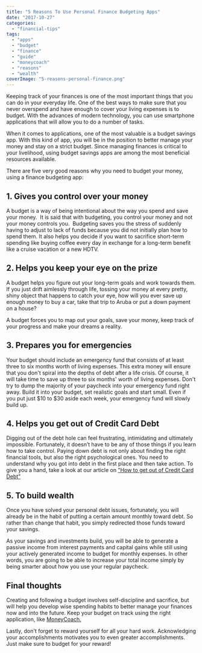 ```yaml
---
title: "5 Reasons To Use Personal Finance Budgeting Apps"
date: "2017-10-27"
categories: 
  - "financial-tips"
tags: 
  - "apps"
  - "budget"
  - "finance"
  - "guide"
  - "moneycoach"
  - "reasons"
  - "wealth"
coverImage: "5-reasons-personal-finance.png"
---
```


Keeping track of your finances is one of the most important things that you can do in your everyday life. One of the best ways to make sure that you never overspend and have enough to cover your living expenses is to budget. With the advances of modern technology, you can use smartphone applications that will allow you to do a number of tasks.

When it comes to applications, one of the most valuable is a budget savings app. With this kind of app, you will be in the position to better manage your money and stay on a strict budget. Since managing finances is critical to your livelihood, using budget savings apps are among the most beneficial resources available.

There are five very good reasons why you need to budget your money, using a finance budgeting app:

## 1\. Gives you control over your money

A budget is a way of being intentional about the way you spend and save your money.  It is said that with budgeting, you control your money and not your money controls you.  Budgeting saves you the stress of suddenly having to adjust to lack of funds because you did not initially plan how to spend them. It also helps you decide if you want to sacrifice short-term spending like buying coffee every day in exchange for a long-term benefit like a cruise vacation or a new HDTV.

## 2\. Helps you keep your eye on the prize

A budget helps you figure out your long-term goals and work towards them. If you just drift aimlessly through life, tossing your money at every pretty, shiny object that happens to catch your eye, how will you ever save up enough money to buy a car, take that trip to Aruba or put a down payment on a house?

A budget forces you to map out your goals, save your money, keep track of your progress and make your dreams a reality.

## 3\. Prepares you for emergencies

Your budget should include an emergency fund that consists of at least three to six months worth of living expenses. This extra money will ensure that you don't spiral into the depths of debt after a life crisis. Of course, it will take time to save up three to six months' worth of living expenses. Don't try to dump the majority of your paycheck into your emergency fund right away. Build it into your budget, set realistic goals and start small. Even if you put just $10 to $30 aside each week, your emergency fund will slowly build up.

## 4\. Helps you get out of Credit Card Debt

Digging out of the debt hole can feel frustrating, intimidating and ultimately impossible. Fortunately, it doesn’t have to be any of those things if you learn how to take control. Paying down debt is not only about finding the right financial tools, but also the right psychological ones. You need to understand why you got into debt in the first place and then take action. To give you a hand, take a look at our article on ["How to get out of Credit Card Debt"](/how-to-get-out-of-credit-card-debt/)

## 5\. To build wealth

Once you have solved your personal debt issues, fortunately, you will already be in the habit of putting a certain amount monthly toward debt. So rather than change that habit, you simply redirected those funds toward your savings.

As your savings and investments build, you will be able to generate a passive income from interest payments and capital gains while still using your actively generated income to budget for monthly expenses. In other words, you are going to be able to increase your total income simply by being smarter about how you use your regular paycheck.

## Final thoughts

Creating and following a budget involves self-discipline and sacrifice, but will help you develop wise spending habits to better manage your finances now and into the future. Keep your budget on track using the right application, like [MoneyCoach.](https://itunes.apple.com/us/app/moneycoach-budget-planner/id989642198?mt=8)

Lastly, don't forget to reward yourself for all your hard work. Acknowledging your accomplishments motivates you to even greater accomplishments. Just make sure to budget for your reward!
